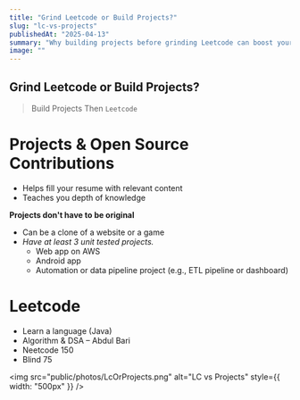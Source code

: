 ```yaml
---
title: "Grind Leetcode or Build Projects?"
slug: "lc-vs-projects"
publishedAt: "2025-04-13"
summary: "Why building projects before grinding Leetcode can boost your resume and skills."
image: ""
---
```


## Grind Leetcode or Build Projects?

> Build Projects Then `Leetcode`

# Projects & Open Source Contributions

- Helps fill your resume with relevant content
- Teaches you depth of knowledge

**Projects don't have to be original**

- Can be a clone of a website or a game
- *Have at least 3 unit tested projects.*
     - Web app on AWS
     - Android app
     - Automation or data pipeline project (e.g., ETL pipeline or dashboard)

# Leetcode

- Learn a language (Java)
- Algorithm & DSA – Abdul Bari
- Neetcode 150
- Blind 75

<img src="public/photos/LcOrProjects.png" alt="LC vs Projects" style={{ width: "500px" }} />

